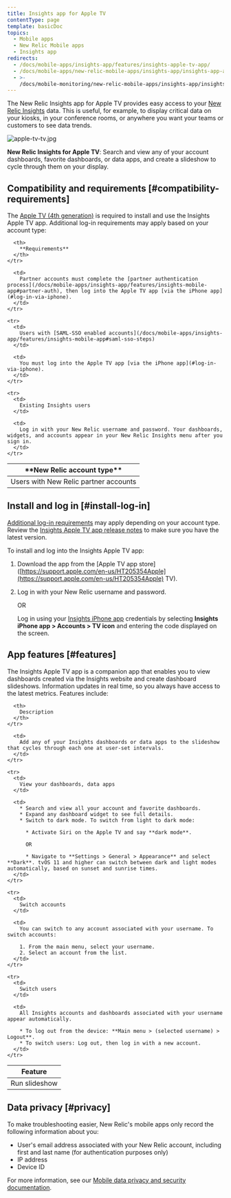 ```yaml
---
title: Insights app for Apple TV
contentType: page
template: basicDoc
topics:
  - Mobile apps
  - New Relic Mobile apps
  - Insights app
redirects:
  - /docs/mobile-apps/insights-app/features/insights-apple-tv-app/
  - /docs/mobile-apps/new-relic-mobile-apps/insights-app/insights-app-apple-tv/
  - >-
    /docs/mobile-monitoring/new-relic-mobile-apps/insights-app/insights-app-apple-tv/
---
```


The New Relic Insights app for Apple TV provides easy access to your [New Relic Insights](/docs/insights/new-relic-insights/understanding-insights/new-relic-insights) data. This is useful, for example, to display critical data on your kiosks, in your conference rooms, or anywhere you want your teams or customers to see data trends.

![apple-tv-tv.jpg](./images/apple-tv-tv.jpg "apple-tv-tv.jpg")

**New Relic Insights for Apple TV**: Search and view any of your account dashboards, favorite dashboards, or data apps, and create a slideshow to cycle through them on your display.

## Compatibility and requirements [#compatibility-requirements]

The [Apple TV (4th generation)](https://www.apple.com/apple-tv-4k/) is required to install and use the Insights Apple TV app. Additional log-in requirements may apply based on your account type:

<Table id="account-reqs">
  <thead>
    <tr>
      <th width={200}>
        **New Relic account type**
      </th>

      <th>
        **Requirements**
      </th>
    </tr>
  </thead>

  <tbody>
    <tr>
      <td>
        Users with New Relic partner accounts
      </td>

      <td>
        Partner accounts must complete the [partner authentication process](/docs/mobile-apps/insights-app/features/insights-mobile-app#partner-auth), then log into the Apple TV app [via the iPhone app](#log-in-via-iphone).
      </td>
    </tr>

    <tr>
      <td>
        Users with [SAML-SSO enabled accounts](/docs/mobile-apps/insights-app/features/insights-mobile-app#saml-sso-steps)
      </td>

      <td>
        You must log into the Apple TV app [via the iPhone app](#log-in-via-iphone).
      </td>
    </tr>

    <tr>
      <td>
        Existing Insights users
      </td>

      <td>
        Log in with your New Relic username and password. Your dashboards, widgets, and accounts appear in your New Relic Insights menu after you sign in.
      </td>
    </tr>
  </tbody>
</Table>

## Install and log in [#install-log-in]

[Additional log-in requirements](#account-reqs) may apply depending on your account type. Review the [Insights Apple TV app release notes](/docs/release-notes/mobile-apps-release-notes/insights-tvos-release-notes) to make sure you have the latest version.

To install and log into the Insights Apple TV app:

1. Download the app from the [Apple TV app store]\([https://support.apple.com/en-us/HT205354Apple](https://support.apple.com/en-us/HT205354Apple) TV).
2. Log in with your New Relic username and password.

   OR

   Log in using your [Insights iPhone app](/docs/mobile-apps/insights-app/features/insights-mobile-app) credentials by selecting **Insights iPhone app > Accounts > TV icon** and entering the code displayed on the screen.

## App features [#features]

The Insights Apple TV app is a companion app that enables you to view dashboards created via the Insights website and create dashboard slideshows. Information updates in real time, so you always have access to the latest metrics. Features include:

<Table>
  <thead>
    <tr>
      <th width={200}>
        Feature
      </th>

      <th>
        Description
      </th>
    </tr>
  </thead>

  <tbody>
    <tr>
      <td>
        Run slideshow
      </td>

      <td>
        Add any of your Insights dashboards or data apps to the slideshow that cycles through each one at user-set intervals.
      </td>
    </tr>

    <tr>
      <td>
        View your dashboards, data apps
      </td>

      <td>
        * Search and view all your account and favorite dashboards.
        * Expand any dashboard widget to see full details.
        * Switch to dark mode. To switch from light to dark mode:

          * Activate Siri on the Apple TV and say **dark mode**.

          OR

          * Navigate to **Settings > General > Appearance** and select **Dark**. tvOS 11 and higher can switch between dark and light modes automatically, based on sunset and sunrise times.
      </td>
    </tr>

    <tr>
      <td>
        Switch accounts
      </td>

      <td>
        You can switch to any account associated with your username. To switch accounts:

        1. From the main menu, select your username.
        2. Select an account from the list.
      </td>
    </tr>

    <tr>
      <td>
        Switch users
      </td>

      <td>
        All Insights accounts and dashboards associated with your username appear automatically.

        * To log out from the device: **Main menu > (selected username) > Logout**.
        * To switch users: Log out, then log in with a new account.
      </td>
    </tr>
  </tbody>
</Table>

## Data privacy [#privacy]

To make troubleshooting easier, New Relic's mobile apps only record the following information about you:

* User's email address associated with your New Relic account, including first and last name (for authentication purposes only)
* IP address
* Device ID

For more information, see our [Mobile data privacy and security documentation](/docs/mobile-monitoring/new-relic-mobile/get-started/security-mobile-apps).
